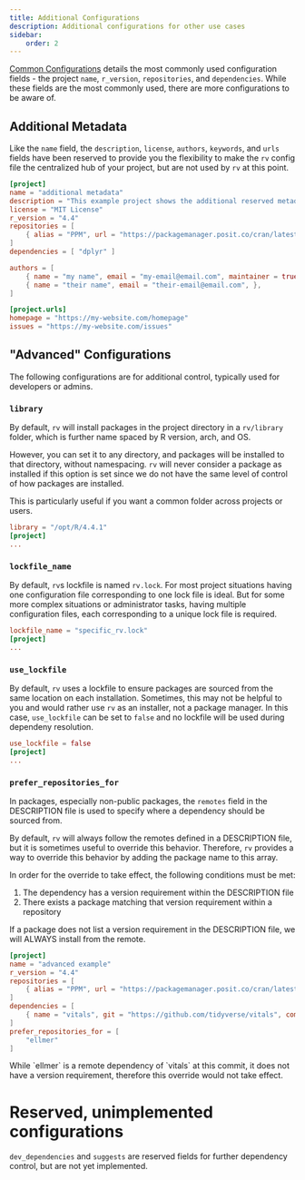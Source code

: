 ```yaml
---
title: Additional Configurations
description: Additional configurations for other use cases
sidebar:
    order: 2
---
```



[Common Configurations](../common_config) details the most commonly used configuration fields - 
the project `name`, `r_version`, `repositories`, and `dependencies`. While these fields are the most commonly used, 
there are more configurations to be aware of.

## Additional Metadata

Like the `name` field, the `description`, `license`, `authors`, `keywords`, and `urls` fields have been 
reserved to provide you the flexibility to make the `rv` config file the centralized hub of your project, 
but are not used by `rv` at this point.

```toml {3-4, 11-20}
[project]
name = "additional metadata"
description = "This example project shows the additional reserved metadata fields"
license = "MIT License"
r_version = "4.4"
repositories = [ 
    { alias = "PPM", url = "https://packagemanager.posit.co/cran/latest" }, 
]
dependencies = [ "dplyr" ]

authors = [
    { name = "my name", email = "my-email@email.com", maintainer = true },
    { name = "their name", email = "their-email@email.com", },
]

[project.urls]
homepage = "https://my-website.com/homepage"
issues = "https://my-website.com/issues"
```

## "Advanced" Configurations

The following configurations are for additional control, typically used for developers or admins.

### `library`
By default, `rv` will install packages in the project directory in a `rv/library` folder, 
which is further name spaced by R version, arch, and OS.

However, you can set it to any directory, and packages will be installed to that directory, without namespacing.
`rv` will never consider a package as installed if this option is set since we do not have the same level of control of 
how packages are installed.

This is particularly useful if you want a common folder across projects or users.

```toml {1}
library = "/opt/R/4.4.1"
[project]
...
```

### `lockfile_name`
By default, `rv`s lockfile is named `rv.lock`. For most project situations having one configuration file
corresponding to one lock file is ideal. But for some more complex situations or administrator tasks,
having multiple configuration files, each corresponding to a unique lock file is required.

```toml {1}
lockfile_name = "specific_rv.lock"
[project]
...
```

### `use_lockfile`
By default, `rv` uses a lockfile to ensure packages are sourced from the same location on each installation. 
Sometimes, this may not be helpful to you and would rather use `rv` as an installer, not a package manager. 
In this case, `use_lockfile` can be set to `false` and no lockfile will be used during dependeny resolution.

```toml {1}
use_lockfile = false
[project]
...
```

### `prefer_repositories_for`
In packages, especially non-public packages, the `remotes` field in the DESCRIPTION file is used to specify
where a dependency should be sourced from.

By default, `rv` will always follow the remotes defined in a DESCRIPTION file, but it is sometimes useful to override this
behavior. Therefore, `rv` provides a way to override this behavior by adding the package name to this array. 

In order for the override to take effect, the following conditions must be met:
1. The dependency has a version requirement within the DESCRIPTION file
2. There exists a package matching that version requirement within a repository

If a package does not list a version requirement in the DESCRIPTION file, we will ALWAYS install from the remote.

```toml {10-12}
[project]
name = "advanced example"
r_version = "4.4"
repositories = [
    { alias = "PPM", url = "https://packagemanager.posit.co/cran/latest" },
]
dependencies = [
    { name = "vitals", git = "https://github.com/tidyverse/vitals", commit = "a1d0407f7c156fba283adcc46cd1d151e8dd488a" }
]
prefer_repositories_for = [
    "ellmer"
]
```

<Aside type = "note">
While `ellmer` is a remote dependency of `vitals` at this commit, it does not have a version requirement,
therefore this override would not take effect.
</Aside>


# Reserved, unimplemented configurations
`dev_dependencies` and `suggests` are reserved fields for further dependency control, but are not yet implemented.
